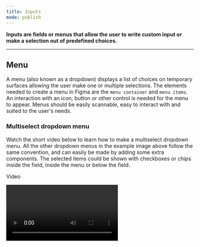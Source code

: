 ```yaml
---
title: Inputs
mode: publish
---
```


**Inputs are fields or menus that allow the user to write custom input or make a selection out of predefined choices.**


***


## Menu

A menu (also known as a dropdown) displays a list of choices on temporary surfaces allowing the user make one or multiple selections. The elements needed to create a menu in Figma are the `menu container` and `menu items`. An interaction with an icon, button or other control is needed for the menu to appear. Menus should be easily scannable, easy to interact with and suited to the user's needs. 

<FigmaImage url="https://www.figma.com/file/luNobpDIWTuQ9rhyovGLBI/Desktop?node-id=624%3A0" />


### Multiselect dropdown menu

Watch the short video below to learn how to make a multiselect dropdown menu. All the other dropdown menus in the example image above follow the same convention, and can easily be made by adding some extra components. The selected items could be shown with checkboxes or chips inside the field, inside the menu or below the field. 

Video

<Video autoPlay url="/static/dropdown_usage-8ac29d8af270863aeebf4149a5b98b36.mp4"/>


### Contextual menu

Contextual menus appear next to where a user right clicks. The menu displays a set of actions related to the object that has been selected, based on the application's current state.

<FigmaImage url="https://www.figma.com/file/luNobpDIWTuQ9rhyovGLBI/Desktop?node-id=726%3A9557" />
